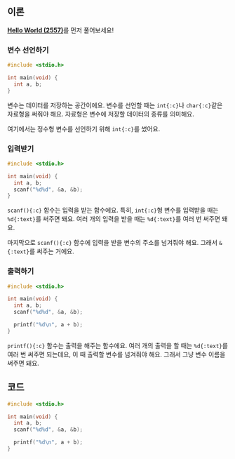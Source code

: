 ## 이론

[**Hello World (2557)**](../2557/c)를 먼저 풀어보세요!

### 변수 선언하기

```c {4}
#include <stdio.h>

int main(void) {
  int a, b;
}
```

변수는 데이터를 저장하는 공간이에요.
변수를 선언할 때는 `int{:c}`나 `char{:c}`같은 자료형을 써줘야 해요.
자료형은 변수에 저장할 데이터의 종류를 의미해요.

여기에서는 정수형 변수를 선언하기 위해 `int{:c}`를 썼어요.

### 입력받기

```c {5}
#include <stdio.h>

int main(void) {
  int a, b;
  scanf("%d%d", &a, &b);
}
```

`scanf(){:c}` 함수는 입력을 받는 함수에요.
특히, `int{:c}`형 변수를 입력받을 때는 `%d{:text}`를 써주면 돼요.
여러 개의 입력을 받을 때는 `%d{:text}`를 여러 번 써주면 돼요.

마지막으로 `scanf(){:c}` 함수에 입력을 받을 변수의 주소를 넘겨줘야 해요.
그래서 `&{:text}`를 써주는 거에요.

### 출력하기

```c {7}
#include <stdio.h>

int main(void) {
  int a, b;
  scanf("%d%d", &a, &b);

  printf("%d\n", a + b);
}
```

`printf(){:c}` 함수는 출력을 해주는 함수에요.
여러 개의 출력을 할 때는 `%d{:text}`를 여러 번 써주면 되는데요, 이 때 출력할 변수를 넘겨줘야 해요.
그래서 그냥 변수 이름을 써주면 돼요.

## 코드

```c
#include <stdio.h>

int main(void) {
  int a, b;
  scanf("%d%d", &a, &b);

  printf("%d\n", a + b);
}
```
